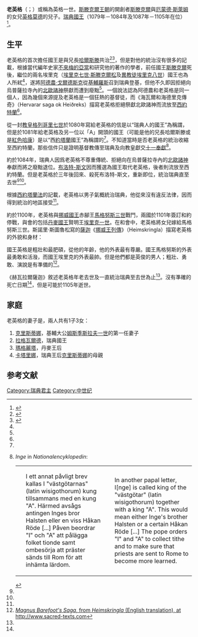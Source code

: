 {{refimprove|time=2016-10-31T16:52:27+00:00}}
{{Proofreader needed}}
{{Infobox royalty
| name         = 老英格
| title        = 瑞典國王
| titletext    = 
| more         = 
| image        = Ingold the Elder of Sweden family grave 2009 Vreta Linköping.jpg
| image_size   =
| alt          = 
| caption      = 在老英格的家庭墳墓的紀念碑
| succession   = [[瑞典君主列表|瑞典國王]]<br> <small>''與[[哈爾斯滕|哈爾斯滕]]''</small>
| reign        = 1079年－1084年
| predecessor = [[紅色哈康|紅色哈康]]
| successor   = [[布洛特-斯文|布洛特-斯文]]
| succession1  = [[瑞典國王|瑞典國王]]
| reign1       = 1087年－1105年
| predecessor1 = [[布洛特-斯文|布洛特-斯文]]
| successor1   = [[菲里普_(瑞典)|菲里普]]
| spouse=
| spouse-type  =
| consort      =
| issue        = 
| issue-link   = 
| issue-pipe   = 
| full name    = 
| era name     = 
| era dates    = 
| posthumous name = 
| temple name  = 
| house        =[[斯滕克爾王朝|斯滕克爾王朝]]
| father       =[[斯滕克爾|斯滕克爾]]
| mother       =[[英格莫德|英格莫德]]
| birth_date   =
| birth_place  =
| death_date   =1105年
| death_place  = 
| burial_date  = 
| burial_place =
| occupation   = 
| signature    = 
| religion     = 
}}

'''老英格'''（{{lang-sv|Inge Stenkilsson}}；{{bd|？||1105年}}）或稱為英格一世。[[斯滕克爾王朝|斯滕克爾王朝]]的開創者[[斯滕克爾|斯滕克爾]]與[[厄蒙德·斯萊姆|厄蒙德·斯萊姆]]的女兒[[英格莫德|英格莫德]]的兒子。[[瑞典國王|瑞典國王]]（1079年－1084年及1087年－1105年在位）<ref name="Nationalinge">{{citation |author=Dick Harrison |contribution=Inge den äldre |title=Nationalencyklopedin |contribution-url=http://www.ne.se/uppslagsverk/encyklopedi/l%C3%A5ng/inge |accessdate=2016-11-01 |archive-date=2017-03-05 |archive-url=https://web.archive.org/web/20170305005222/http://www.ne.se/uppslagsverk/encyklopedi/l%C3%A5ng/inge |dead-url=no }}</ref>。

== 生平 ==
老英格的首次擔任國王是與兄長[[哈爾斯滕|哈爾斯滕]]共治<ref name=Ingenordisk>{{Cite web |url=http://runeberg.org/nfbl/0346.html |title=The article ''Inge'' in ''Nordisk familjebok'' (1910). |accessdate=2016-10-30 |archive-date=2017-10-27 |archive-url=https://web.archive.org/web/20171027030025/http://runeberg.org/nfbl/0346.html |dead-url=no }}</ref><ref name=Hervararsaga>{{Cite web |url=http://www.northvegr.org/sagas%20annd%20epics/legendary%20heroic%20and%20imaginative%20sagas/old%20heithinn%20tales%20from%20the%20north/029.html |title=The Saga of Hervor King Heidrek the Wise 16. Of King Ingi Steinkelsson |access-date=2016-11-01 |archive-url=https://web.archive.org/web/20160911133309/http://northvegr.org/sagas%20annd%20epics/legendary%20heroic%20and%20imaginative%20sagas/old%20heithinn%20tales%20from%20the%20north/029.html |archive-date=2016-09-11 |dead-url=yes }}</ref>，但是對他的統治沒有很多的記載，根據當代編年史家[[不來梅的亞當|不來梅的亞當]]和研究他的著作的學者，前任國王[[斯滕克爾|斯滕克爾]]死後，繼位的兩名埃里克（[[埃里克七世_(瑞典)|埃里克七世·斯滕克爾松]]及[[埃里克八世_(瑞典)|異教徒埃里克八世]]）國王也為人所弒<ref name="Ingenordisk"/>，遂將[[阿德農·戈爾德斯克|阿德農·戈爾德斯克]]從[[基輔羅斯|基輔羅斯]]召到瑞典登基，但他不久即因拒絕向烏普薩拉寺內的[[北歐諸神|北歐諸神]]祭獻而遭到廢黜<ref name="Ingenordisk"/>。一個說法認為阿德農和老英格是同一個人，因為幾個來源提及老英格是一個狂熱的基督徒，而《海瓦爾和海德里克傳奇》（Hervarar saga ok Heiðreks）描寫老英格拒絕祭獻北歐諸神而流放至[[西約特蘭|西約特蘭]]<ref name="Hervararsaga"/>。

從一封[[教皇|教皇]][[格列哥里七世|格列哥里七世]]於1080年寫給老英格的信是以“瑞典人的國王”為稱謂，但是於1081年給老英格及另一位以「A」開頭的國王（可能是他的兄長哈爾斯滕或是[[紅色哈康|紅色哈康]]）是以“西[[約塔蘭|約塔蘭]]國王”為稱謂的<ref name="Nationalinge"/>。不知道當時是否老英格的統治收縮至西約特蘭，那些信件只是證明基督教傳至瑞典及向教皇獻交[[十一奉獻|十一奉獻]]<ref>''Inge'' in ''Nationalencyklopedin'':
{|
|-
|  
|I ett annat påvligt brev kallas I "västgötarnas" (latin wisigothorum) kung tillsammans med en kung "A". Härmed avsågs antingen Inges bror Halsten eller en viss Håkan Röde [...] Påven beordrar "I" och "A" att pålägga folket tionde samt ombesörja att präster sänds till Rom för att inhämta lärdom.
|  
| In another papal letter, I[nge] is called king of the "västgötar" (latin wisigothorum) together with a king "A". This would mean either Inge's brother Halsten or a certain Håkan Röde [...] The pope orders "I" and "A" to collect tithe and to make sure that priests are sent to Rome to become more learned.
|}</ref>。

約於1084年，瑞典人因爲老英格不尊重傳統、拒絕向在烏普薩拉寺內的[[北歐諸神|北歐諸神]]奉獻而將之廢黜退位。[[布洛特-斯文|布洛特-斯文]]因而獲選為國王取代老英格，後者則流放至西約特蘭。但是老英格於三年後回來、殺死布洛特-斯文，重新即位，統治瑞典直至去世<ref name="Nationalinge"/><ref name="Ingenordisk"/>。

根據[[西約塔蘭法|西約塔蘭法]]的記載，老英格以男子氣概統治瑞典，他從來沒有違反法律，因而得到統治的地區接受<ref name="Ingenordisk"/>。

約於1100年，老英格與[[挪威國王|挪威國王]]赤腳王[[馬格努斯三世|馬格努斯三世]]戰鬥，兩國於1101年簽訂和約停戰，與會的包括[[丹麥國王|丹麥國王]]賢明王[[埃里克一世_(丹麥)|埃里克一世]]。在和會中，老英格將女兒嫁給馬格努斯三世。斯諾里·斯圖魯松寫的[[薩迦_(文學)|薩迦]]《[[挪威王列傳|挪威王列傳]]》（Heimskringla）描寫老英格的外貌和身材：

國王英格是粗壯和最肥碩，從他的年齡，他的外表最有尊嚴。國王馬格努斯的外表最勇敢和活潑，而國王埃里克的外表最帥。但是他們都是英俊的男人；粗壯、勇敢、演說是有準備的<ref>[http://www.sacred-texts.com/neu/heim/12magbar.htm ''Magnus Barefoot's Saga'', from ''Heimskringla'' (English translation), at http://www.sacred-texts.com]</ref>。

《赫瓦拉爾薩迦》敘述老英格年老去世及一直統治瑞典至去世為止<ref name="Hervararsaga"/>。沒有準確的死亡日期<ref name="Ingenordisk"/>，但是可能於1105年逝世。

== 家庭 ==
老英格的妻子是{{le|瑞典的海倫娜|Helena (wife of Inge the Elder)|海倫娜}}，兩人共有1子3女：
# [[克里斯蒂娜·英格斯多塔|克里斯蒂娜]]，基輔大公[[姆斯季斯拉夫一世·弗拉基米羅維奇|姆斯季斯拉夫一世]]的第一任妻子
# [[拉格瓦爾德|拉格瓦爾德]]，瑞典國王
# [[瑪格麗塔·弗雷德庫拉|瑪格麗塔]]，丹麥王后
# [[卡塔里娜·英格斯多塔|卡塔里娜]]，瑞典王后[[克里斯蒂娜·比約恩斯多塔|克里斯蒂娜]]的母親

== 参考文献 ==
{{Reflist}}

{{s-start}}
{{s-hou|[[斯滕克爾王朝|斯滕克爾王朝]]||？||1105年|name=老英格}}
{{s-reg}}
{{s-bef|rows=2|before=[[紅色哈康|紅色哈康]]}}
{{s-ttl|rows=2|title=[[瑞典君主列表|瑞典國王]]|years=1079年–1084年|regent1=[[哈爾斯滕|哈爾斯滕]]}}
{{s-aft|after=[[布洛特-斯文|布洛特-斯文]]|as=}}
{{s-aft|after=自己|as=約塔蘭國王}}
{{s-bef|before=自己|}}
{{s-ttl|title=約塔蘭國王|years=1084年–1087年}}
{{s-aft|after=自己|as=[[瑞典君主列表|瑞典國王]]}}
{{s-bef|before=[[布洛特-斯文|布洛特-斯文]]|as=}}
{{s-ttl|rows=2|title=[[瑞典君主列表|瑞典國王]]|years=1087年–1105年}}
{{s-aft|rows=2|after=[[菲里普_(瑞典)|菲里普]]}}
{{s-bef|before=自己|as=約塔蘭國王}}
{{s-end}}

{{瑞典君主}}

{{Authority control}}
[[Category:瑞典君主|Category:瑞典君主]]
[[Category:中世纪|Category:中世纪]]